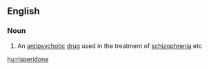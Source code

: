 ==English==

===Noun===
{{wikipedia}}
{{en-noun|-}}

# An [[antipsychotic]] [[drug]] used in the treatment of [[schizophrenia]] etc

[[hu:risperidone]]